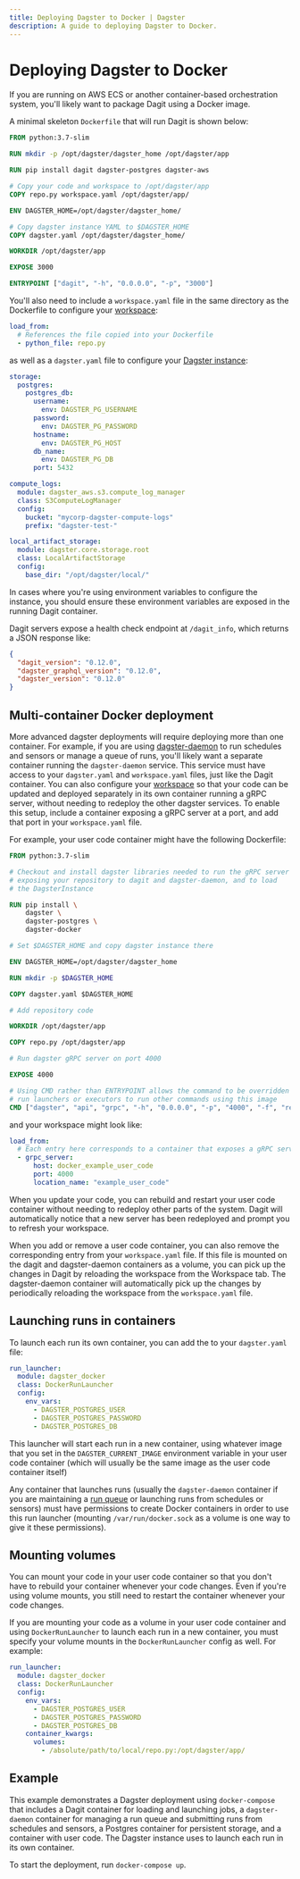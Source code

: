 ```yaml
---
title: Deploying Dagster to Docker | Dagster
description: A guide to deploying Dagster to Docker.
---
```


# Deploying Dagster to Docker

If you are running on AWS ECS or another container-based orchestration system, you'll likely want to package Dagit using a Docker image.

A minimal skeleton `Dockerfile` that will run Dagit is shown below:

```dockerfile file=/deploying/docker/Dockerfile
FROM python:3.7-slim

RUN mkdir -p /opt/dagster/dagster_home /opt/dagster/app

RUN pip install dagit dagster-postgres dagster-aws

# Copy your code and workspace to /opt/dagster/app
COPY repo.py workspace.yaml /opt/dagster/app/

ENV DAGSTER_HOME=/opt/dagster/dagster_home/

# Copy dagster instance YAML to $DAGSTER_HOME
COPY dagster.yaml /opt/dagster/dagster_home/

WORKDIR /opt/dagster/app

EXPOSE 3000

ENTRYPOINT ["dagit", "-h", "0.0.0.0", "-p", "3000"]
```

You'll also need to include a `workspace.yaml` file in the same directory as the Dockerfile to configure your [workspace](/concepts/repositories-workspaces/workspaces):

```yaml file=/deploying/docker/workspace.yaml
load_from:
  # References the file copied into your Dockerfile
  - python_file: repo.py
```

as well as a `dagster.yaml` file to configure your [Dagster instance](/deployment/dagster-instance):

```yaml file=/deploying/docker/dagster.yaml
storage:
  postgres:
    postgres_db:
      username:
        env: DAGSTER_PG_USERNAME
      password:
        env: DAGSTER_PG_PASSWORD
      hostname:
        env: DAGSTER_PG_HOST
      db_name:
        env: DAGSTER_PG_DB
      port: 5432

compute_logs:
  module: dagster_aws.s3.compute_log_manager
  class: S3ComputeLogManager
  config:
    bucket: "mycorp-dagster-compute-logs"
    prefix: "dagster-test-"

local_artifact_storage:
  module: dagster.core.storage.root
  class: LocalArtifactStorage
  config:
    base_dir: "/opt/dagster/local/"
```

In cases where you're using environment variables to configure the instance, you should ensure these environment variables are exposed in the running Dagit container.

Dagit servers expose a health check endpoint at `/dagit_info`, which returns a JSON response like:

```JSON
{
  "dagit_version": "0.12.0",
  "dagster_graphql_version": "0.12.0",
  "dagster_version": "0.12.0"
}
```

## Multi-container Docker deployment

More advanced dagster deployments will require deploying more than one container. For example, if you are using [dagster-daemon](/deployment/dagster-daemon) to run schedules and sensors or manage a queue of runs, you'll likely want a separate container running the `dagster-daemon` service. This service must have access to your `dagster.yaml` and `workspace.yaml` files, just like the Dagit container. You can also configure your [workspace](/concepts/repositories-workspaces/workspaces) so that your code can be updated and deployed separately in its own container running a gRPC server, without needing to redeploy the other dagster services. To enable this setup, include a container exposing a gRPC server at a port, and add that port in your `workspace.yaml` file.

For example, your user code container might have the following Dockerfile:

```dockerfile file=/deploying/docker/Dockerfile_user_code
FROM python:3.7-slim

# Checkout and install dagster libraries needed to run the gRPC server
# exposing your repository to dagit and dagster-daemon, and to load
# the DagsterInstance

RUN pip install \
    dagster \
    dagster-postgres \
    dagster-docker

# Set $DAGSTER_HOME and copy dagster instance there

ENV DAGSTER_HOME=/opt/dagster/dagster_home

RUN mkdir -p $DAGSTER_HOME

COPY dagster.yaml $DAGSTER_HOME

# Add repository code

WORKDIR /opt/dagster/app

COPY repo.py /opt/dagster/app

# Run dagster gRPC server on port 4000

EXPOSE 4000

# Using CMD rather than ENTRYPOINT allows the command to be overridden in
# run launchers or executors to run other commands using this image
CMD ["dagster", "api", "grpc", "-h", "0.0.0.0", "-p", "4000", "-f", "repo.py"]
```

and your workspace might look like:

```yaml file=/deploying/docker/workspace_grpc.yaml
load_from:
  # Each entry here corresponds to a container that exposes a gRPC server.
  - grpc_server:
      host: docker_example_user_code
      port: 4000
      location_name: "example_user_code"
```

When you update your code, you can rebuild and restart your user code container without needing to redeploy other parts of the system. Dagit will automatically notice that a new server has been redeployed and prompt you to refresh your workspace.

When you add or remove a user code container, you can also remove the corresponding entry from your `workspace.yaml` file. If this file is mounted on the dagit and dagster-daemon containers as a volume, you can pick up the changes in Dagit by reloading the workspace from the Workspace tab. The dagster-daemon container will automatically pick up the changes by periodically reloading the workspace from the `workspace.yaml` file.

## Launching runs in containers

To launch each run its own container, you can add the <PyObject module="dagster_docker" object="DockerRunLauncher" /> to your `dagster.yaml` file:

```yaml file=/deploying/docker/run_launcher.yaml
run_launcher:
  module: dagster_docker
  class: DockerRunLauncher
  config:
    env_vars:
      - DAGSTER_POSTGRES_USER
      - DAGSTER_POSTGRES_PASSWORD
      - DAGSTER_POSTGRES_DB
```

This launcher will start each run in a new container, using whatever image that you set in the `DAGSTER_CURRENT_IMAGE` environment variable in your user code container (which will usually be the same image as the user code container itself)

Any container that launches runs (usually the `dagster-daemon` container if you are maintaining a [run queue](/deployment/run-coordinator#queuedruncoordinator) or launching runs from schedules or sensors) must have permissions to create Docker containers in order to use this run launcher (mounting `/var/run/docker.sock` as a volume is one way to give it these permissions).

## Mounting volumes

You can mount your code in your user code container so that you don't have to rebuild your container whenever your code changes. Even if you're using volume mounts, you still need to restart the container whenever your code changes.

If you are mounting your code as a volume in your user code container and using `DockerRunLauncher` to launch each run in a new container, you must specify your volume mounts in the `DockerRunLauncher` config as well. For example:

```yaml file=/deploying/docker/run_launcher_volumes.yaml
run_launcher:
  module: dagster_docker
  class: DockerRunLauncher
  config:
    env_vars:
      - DAGSTER_POSTGRES_USER
      - DAGSTER_POSTGRES_PASSWORD
      - DAGSTER_POSTGRES_DB
    container_kwargs:
      volumes:
        - /absolute/path/to/local/repo.py:/opt/dagster/app/
```

## Example

<CodeReferenceLink filePath="examples/deploy_docker" />

This example demonstrates a Dagster deployment using `docker-compose` that includes a Dagit container for loading and launching jobs, a `dagster-daemon` container for managing a run queue and submitting runs from schedules and sensors, a Postgres container for persistent storage, and a container with user code. The Dagster instance uses <PyObject module="dagster_docker" object="DockerRunLauncher" /> to launch each run in its own container.

To start the deployment, run `docker-compose up`.
